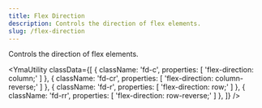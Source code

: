 ```yaml
---
title: Flex Direction
description: Controls the direction of flex elements.
slug: /flex-direction
---
```



Controls the direction of flex elements.

<YmaUtility
  classData={[
    {
      className: 'fd-c',
      properties: [
        'flex-direction: column;'
      ]
    },
    {
      className: 'fd-cr',
      properties: [
        'flex-direction: column-reverse;'
      ]
    },
    {
      className: 'fd-r',
      properties: [
        'flex-direction: row;'
      ]
    },
    {
      className: 'fd-rr',
      properties: [
        'flex-direction: row-reverse;'
      ]
    },
  ]}
/>
